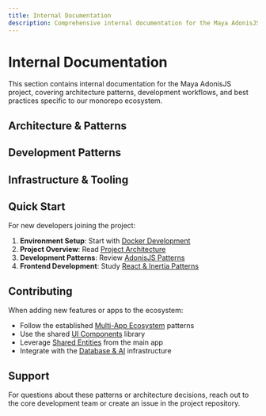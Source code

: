 ```yaml
---
title: Internal Documentation
description: Comprehensive internal documentation for the Maya AdonisJS project
---
```


# Internal Documentation

This section contains internal documentation for the Maya AdonisJS project, covering architecture patterns, development workflows, and best practices specific to our monorepo ecosystem.

## Architecture & Patterns

<Cards>
  <Card
    href="/internal-docs/project-architecture"
    title="Project Architecture"
    description="Overview of the Maya AdonisJS monorepo structure and multi-app ecosystem design"
  />
  <Card
    href="/internal-docs/multi-app-ecosystem"
    title="Multi-App Ecosystem"
    description="How our apps communicate and share data in the control plane architecture"
  />
  <Card
    href="/internal-docs/shared-entities" 
    title="Shared Entities"
    description="Core entities managed by the main app and consumed by other apps"
  />
</Cards>

## Development Patterns

<Cards>
  <Card
    href="/internal-docs/adonisjs-patterns"
    title="AdonisJS Patterns"
    description="Best practices for controllers, models, services, and validation in AdonisJS"
  />
  <Card
    href="/internal-docs/react-inertia-patterns"
    title="React & Inertia.js Patterns"
    description="Frontend development patterns using React 19 with Inertia.js"
  />
  <Card
    href="/internal-docs/ui-components"
    title="UI Components"
    description="Shared UI component library patterns with Shadcn/UI"
  />
</Cards>

## Infrastructure & Tooling

<Cards>
  <Card
    href="/internal-docs/monorepo-workspace"
    title="Monorepo Management"
    description="pnpm workspaces and TurboRepo configuration and workflows"
  />
  <Card
    href="/internal-docs/docker-development"
    title="Docker Development"
    description="Containerized development environment with Docker Compose"
  />
  <Card
    href="/internal-docs/database-ai-integration"
    title="Database & AI Integration"
    description="PostgreSQL with TimescaleDB, PgAI, and ClickHouse analytics"
  />
</Cards>

## Quick Start

For new developers joining the project:

1. **Environment Setup**: Start with [Docker Development](/internal-docs/docker-development)
2. **Project Overview**: Read [Project Architecture](/internal-docs/project-architecture)
3. **Development Patterns**: Review [AdonisJS Patterns](/internal-docs/adonisjs-patterns)
4. **Frontend Development**: Study [React & Inertia Patterns](/internal-docs/react-inertia-patterns)

## Contributing

When adding new features or apps to the ecosystem:

- Follow the established [Multi-App Ecosystem](/internal-docs/multi-app-ecosystem) patterns
- Use the shared [UI Components](/internal-docs/ui-components) library
- Leverage [Shared Entities](/internal-docs/shared-entities) from the main app
- Integrate with the [Database & AI](/internal-docs/database-ai-integration) infrastructure

## Support

For questions about these patterns or architecture decisions, reach out to the core development team or create an issue in the project repository. 